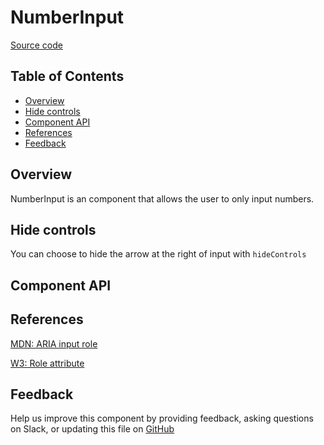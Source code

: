 
# NumberInput

[Source code](https://github.com/leemonade/bubbles/tree/main/packages/components/src/form/NumberInput/NumberInput.js)

## Table of Contents

<!-- START doctoc generated TOC please keep comment here to allow auto update -->
<!-- DON'T EDIT THIS SECTION, INSTEAD RE-RUN doctoc TO UPDATE -->

- [Overview](#overview)
- [Hide controls](#hide-controls)
- [Component API](#component-api)
- [References](#references)
- [Feedback](#feedback)

## Overview

NumberInput is an component that allows the user to only input numbers.

<ThemeProvider>
  <NumberInput label="Number input label" placeholder="Enter a number" />
</ThemeProvider>

## Hide controls

You can choose to hide the arrow at the right of input with `hideControls`

<ThemeProvider>
  <NumberInput label="Number input label" placeholder="Enter a number" hideControls />
</ThemeProvider>

## Component API

<Preview>
  <Story id="molecules-form-numberinput--playground" />
</Preview>

<Props of={NumberInput} />

## References

[MDN: ARIA input role](https://developer.mozilla.org/en-US/docs/Web/Accessibility/ARIA/Roles/input_role)

[W3: Role attribute](https://www.w3.org/WAI/PF/HTML/wiki/RoleAttribute)

## Feedback

Help us improve this component by providing feedback, asking questions on Slack, or updating this file on
[GitHub](https://github.com/leemonade/bubbles/edit/main/packages/components/src/form/NumberInput/NumberInput.mdx)
